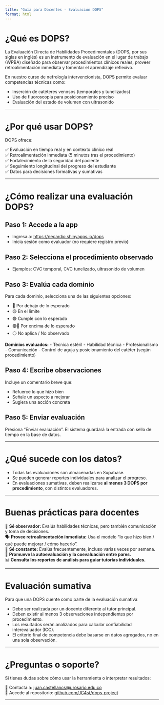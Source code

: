 ```yaml
---
title: "Guía para Docentes - Evaluación DOPS"
format: html
---
```


# ¿Qué es DOPS?

La Evaluación Directa de Habilidades Procedimentales (DOPS, por sus siglas en inglés) es un instrumento de evaluación en el lugar de trabajo (WPBA) diseñado para observar procedimientos clínicos reales, proveer retroalimentación inmediata y fomentar el aprendizaje reflexivo.

En nuestro curso de nefrología intervencionista, DOPS permite evaluar competencias técnicas como:

- Inserción de catéteres venosos (temporales y tunelizados)
- Uso de fluoroscopia para posicionamiento preciso
- Evaluación del estado de volumen con ultrasonido

---

# ¿Por qué usar DOPS?

DOPS ofrece:

✅ Evaluación en tiempo real y en contexto clínico real  
✅ Retroalimentación inmediata (5 minutos tras el procedimiento)  
✅ Fortalecimiento de la seguridad del paciente  
✅ Seguimiento longitudinal del progreso del estudiante  
✅ Datos para decisiones formativas y sumativas

---

# ¿Cómo realizar una evaluación DOPS?

## Paso 1: Accede a la app

- Ingresa a: [https://necardio.shinyapps.io/dops](https://necardio.shinyapps.io/dops)
- Inicia sesión como evaluador (no requiere registro previo)

## Paso 2: Selecciona el procedimiento observado

- Ejemplos: CVC temporal, CVC tunelizado, ultrasonido de volumen

## Paso 3: Evalúa cada dominio

Para cada dominio, selecciona una de las siguientes opciones:

- 🔴 Por debajo de lo esperado  
- 🟡 En el límite  
- 🟢 Cumple con lo esperado  
- 🟢🔵 Por encima de lo esperado  
- ⚪️ No aplica / No observado

**Dominios evaluados:**
- Técnica estéril
- Habilidad técnica
- Profesionalismo
- Comunicación
- Control de aguja y posicionamiento del catéter (según procedimiento)

## Paso 4: Escribe observaciones

Incluye un comentario breve que:

- Refuerce lo que hizo bien
- Señale un aspecto a mejorar
- Sugiera una acción concreta

## Paso 5: Enviar evaluación

Presiona “Enviar evaluación”. El sistema guardará la entrada con sello de tiempo en la base de datos.

---

# ¿Qué sucede con los datos?

- Todas las evaluaciones son almacenadas en Supabase.
- Se pueden generar reportes individuales para analizar el progreso.
- En evaluaciones sumativas, deben realizarse **al menos 3 DOPS por procedimiento**, con distintos evaluadores.

---

# Buenas prácticas para docentes

🧠 **Sé observador:** Evalúa habilidades técnicas, pero también comunicación y toma de decisiones.  
🗣️ **Provee retroalimentación inmediata:** Usa el modelo “lo que hizo bien / qué puede mejorar / cómo hacerlo”.  
📅 **Sé constante:** Evalúa frecuentemente, incluso varias veces por semana.  
👥 **Promueve la autoevaluación y la coevaluación entre pares.**  
📊 **Consulta los reportes de análisis para guiar tutorías individuales.**

---

# Evaluación sumativa

Para que una DOPS cuente como parte de la evaluación sumativa:

- Debe ser realizada por un docente diferente al tutor principal.
- Deben existir al menos 3 observaciones independientes por procedimiento.
- Los resultados serán analizados para calcular confiabilidad interevaluador (ICC).
- El criterio final de competencia debe basarse en datos agregados, no en una sola observación.

---

# ¿Preguntas o soporte?

Si tienes dudas sobre cómo usar la herramienta o interpretar resultados:

📧 Contacta a: [juan.castellanos@urosario.edu.co](mailto:juan.castellanos@urosario.edu.co)  
🔗 Accede al repositorio: [github.com/JC4st/dops-project](https://github.com/JC4st/dops-project)

---